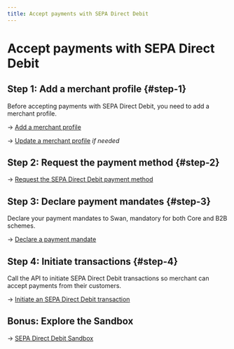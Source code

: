 ```yaml
---
title: Accept payments with SEPA Direct Debit
---
```


# Accept payments with SEPA Direct Debit

## Step 1: Add a merchant profile {#step-1}

Before accepting payments with SEPA Direct Debit, you need to add a merchant profile.

→ [Add a merchant profile](../../profiles/guide-add.mdx)

→ [Update a merchant profile](../../profiles/guide-update.mdx) *if needed*

## Step 2: Request the payment method {#step-2}

→ [Request the SEPA Direct Debit payment method](./guide-request.mdx)

## Step 3: Declare payment mandates {#step-3}

Declare your payment mandates to Swan, mandatory for both Core and B2B schemes.

→ [Declare a payment mandate](./guide-declare.mdx)

## Step 4: Initiate transactions {#step-4}

Call the API to initiate SEPA Direct Debit transactions so merchant can accept payments from their customers.

→ [Initiate an SEPA Direct Debit transaction](./guide-initiate.mdx)

## Bonus: Explore the Sandbox

→ [SEPA Direct Debit Sandbox](./sandbox.mdx)